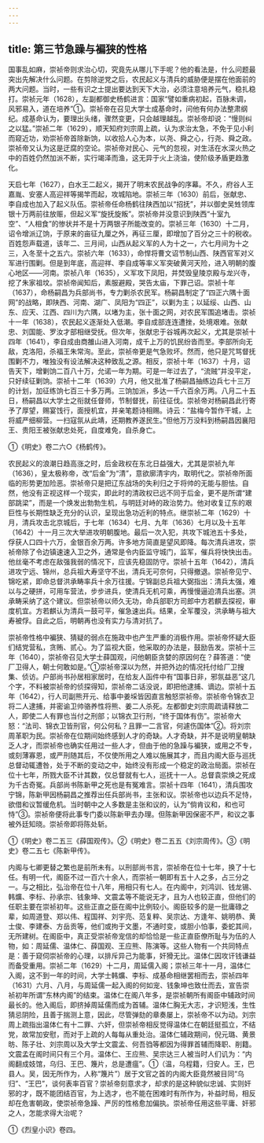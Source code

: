 ```yaml
---
---
---
```

title: 第三节急躁与褊狭的性格
---



国事乱如麻，崇祯帝则求治心切，究竟先从哪儿下手呢？他的看法是，什么问题最突出先解决什么问题。在剪除逆党之后，农民起义与清兵的威胁便是摆在他面前的两大问题。当时，一些有识之士提出要达到天下大治，必须注意培养元气，稳扎稳打。崇祯元年（1628），左副都御史杨鹤进言：国家“譬如重病初起，百脉未调，风邪易入，道在培养”①。崇祯帝在召见大学士成基命时，问他有何办法整肃纲纪。成基命认为，要理出头绪，骤然变更，只会越理越乱。崇祯帝却说：“慢则纠之以猛。”崇祯二年（1629），顺天知府刘宗周上疏，认为求治太急，不免于见小利而窥近功，劝崇祯帝首除新饷，以收拾人心为本，以尧、舜之心，行尧、舜之政。崇祯帝又认为这是迂腐的空论。崇祯帝对民心、元气的忽视，对生活在水深火热之中的百姓仍然加派不断，实行竭泽而渔，这无异于火上浇油，使阶级矛盾更趋激化。

天启七年（1627），白水王二起义，揭开了明末农民战争的序幕。不久，府谷人王嘉胤、安塞人高迎祥等揭竿而起，攻城陷地。崇祯三年（1630）前后，张献忠、李自成也加入了起义队伍。崇祯帝任命杨鹤往陕西加以“招抚”，并以御史吴甡领库银十万两前往放赈，但起义军“旋抚旋叛”。崇祯帝并没意识到陕西“十室九空”、“人相食”的惨状并不是十万两银子所能改变的。崇祯三年（1630）十二月，诏令增派辽饷，于原来的亩征九厘之外，再征三厘，即增加了百分之三十的税收。百姓怨声载道，该年二、三月间，山西从起义军的人为十之一，六七月间为十之三，入冬至十之五六。崇祯六年（1633），命悍将曹文诏节制山西、陕西官军对义军进行围剿。但是到年底，高迎祥、李自成等率义军突破黄河天险，进入明朝的腹心地区——河南。崇祯八年（1635），义军攻下凤阳，并焚毁皇陵京殿与龙兴寺，挖了朱家祖坟。崇祯帝闻知后，素服避殿，哭告太庙，下罪己诏。崇祯十年（1637），命杨嗣昌为兵部尚书，专力剿杀农民军。杨嗣昌制定了“四正六隅十面网”的战略，即陕西、河南、湖广、凤阳为“四正”，以剿为主；以延绥、山西、山东、应天、江西、四川为六隅，以堵为主，张十面之网，对农民军围追堵击。崇祯十一年（1638），农民起义逐渐处入低潮。李自成部连连遭挫，处境艰难。张献忠、刘国能、罗汝才部相继受抚。但次年，张献忠于谷城再次起义，尤其是崇祯十四年（1641），李自成由商雒山进入河南，成千上万的饥民纷沓而至。李部所向无敌，克洛阳，杀福王朱常洵。至此，崇祯帝更是气急败坏。然而，他只是咒骂督抚围剿不力，唯独没有设法解决这种致乱之源。相反，崇祯十年（1637）十月，诏告天下，增剿饷二百八十万，允诺一年为期。可是一年过去了，“流贼”并没平定，只好续征剿饷。崇祯十二年（1639）六月，他又批准了杨嗣昌抽练边兵七十三万的计划，加征练饷七百三十多万两。三饷加派，多达一千六百余万两。八月二十五日，杨嗣昌以大学士之衔就任督师，节制督抚，前往征伐。崇祯帝对杨嗣昌此行寄予了厚望，赐宴饯行，面授机宜，并亲笔题诗相赐。诗云：“盐梅今暂作干城，上将威严细柳营。一扫寇氛从此靖，还期教养遂民生。”但他万万没料到杨嗣昌因襄阳王、贵阳王被张献忠处死，自度难免，自杀身亡。

①《明史》卷二六○《杨鹤传》。

农民起义的浪潮日趋高涨之时，后金政权在东北日益强大，尤其是崇祯九年（1636），皇太极称帝，改“后金”为“清”，意欲廓清宇内，取明代之。崇祯帝所面临的形势更加险恶。崇祯帝只是把辽东战场的失利归之于将帅的无能与胆怯。自然，他没有正视这样一个现实，即此时的清政权已远不同于后金，更不是所谓“建部跳梁”，而是一个焕发出勃勃生机，与明廷对峙的政治势力。他对收复辽东的艰巨性与长期性缺乏充分的认识，呈现出急功近利的特点。继崇祯二年（1629）十月，清兵攻击北京城后，于七年（1634）七月、九年（1636）七月以及十五年（1642）十一月三次大举进攻明朝腹地。最后一次入犯，共攻下城池五十多处，俘获人口四十六万，金银百余万两。许多地方简直是望风即降。每次清兵进攻，崇祯帝除了令边镇速速入卫之外，通常是令内臣监守城门，监军，催兵将快快出击。他丝毫不考虑在敌强我弱的情况下，应该先稳固防守。崇祯十五年（1642），清兵进攻宁远、锦州，总兵祖大寿坚守不出，清兵无可奈何，只得撤退。崇祯帝见宁、锦吃紧，即命总督洪承畴率兵十余万往援。宁锦副总兵祖大弼指出：清兵太强，难以与之硬拼，可用车营法，步步进兵，使清兵无机可乘，再慢慢逼迫清兵出塞。洪承畴采纳了这个建议。但崇祯帝以师久无功，命兵部职方司郎中方若麒去探视，审度机宜。方若麒认为清兵一鼓可平，催急速出兵。结果，全军覆没，洪承畴与祖大寿被俘。自此之后，明朝再也没有实力与清对抗了。

崇祯帝性格中褊狭、猜疑的弱点在施政中也产生严重的消极作用。崇祯帝怀疑大臣们结党营私，贪贿、贰心。为了监视大臣，他采取的办法是，鼓励告发。崇祯十三年（1640），崇祯帝召见大学士薛国观，问他朝臣贪婪的原因何在？薛答道：“使厂卫得人，朝士何敢如是。”①崇祯帝深以为然，并把外边的情况托付给厂卫搜集、侦访。户部尚书孙居相家居时，在给友人函件中有“国事日非，邪氛益恶”这几个字，不料被崇祯帝的侦探得知，崇祯帝二话没说，即把他逮捕、谪边。崇祯十五年（1642），行人司副熊开元、给事中姜埰皆因直言触怒崇祯帝。崇祯帝令锦衣卫将二人逮捕，并密谕卫帅骆养性将熊、姜二人杀死。左都御史刘宗周疏请释放二人，即使二人有罪也当付之刑部；以锦衣卫行刑，“终于国体有伤”。崇祯帝大怒：“法司、锦衣卫皆刑官，何公何私？且罪一二言官，何遽伤国体”②。将刘宗周革职为民。崇祯帝在位期间始终感到人才的奇缺。人才奇缺，并不是说明皇朝缺乏人才，而崇祯帝也确实任用过一些人才，但由于他的急躁与褊狭，或用之不专，或刻薄寡恩，或严刑随其后，不仅使所用之人难以施展其才，而且内阁大臣与巡抚总督动辄遭咎，处于不断的变动之中，始终没有形成一个稳定的政治局面。崇祯在位十七年，所戮大臣不计其数，仅总督就有七人，巡抚十一人。总督袁崇焕之死成为千古奇冤。兵部尚书陈新甲之死也是有冤难言。崇祯十四年（1641），清兵围攻宁锦，陈新甲因杨嗣昌之推荐出任兵部尚书，主张和议。崇祯帝也以边兵不足恃，欲借和议暂缓危机。当时朝中之人多数是主张和议的，认为“倘肯议和，和也可恃”③。崇祯帝便将此事专门委以陈新甲去办理。但陈新甲因保密不严，和议之事被外廷知晓。崇祯帝即将陈处斩。

①《明史》卷二五三《薛国观传》。②《明史》卷二五五《刘宗周传》。③《明史》卷二五七《陈新甲传》。

内阁与七卿更替之繁也是前所未有。以刑部尚书言，崇祯帝在位十七年，换了十七任。有明一代，阁臣不过一百六十余人，而崇祯一朝即有五十人之多，占三分之一。与之相比，弘治帝在位十八年，用相只有七人。在内阁中，刘鸿训、钱龙锡、韩爌、李标、孙承宗、钱象坤、文震孟等不能说无才，且为人也较正直，但他们的任职主要在崇祯初年。这些正直之臣在阁中比例较小。阁臣较多的是一批庸碌之辈，如周道登、郑以伟、程国祥、刘宇亮、范复粹、吴宗达、方逢年、姚明恭、黄士俊、李建泰、方岳贡等，他们或拘于文墨，不通时变，或胆小怕事，委蛇其间，无所建树。在阁臣中，真正受崇祯帝宠信的却恰恰是一些正直臣僚所耻与为伍的人物，如：周延儒、温体仁、薛国观、王应熊、陈演等。这些人物有一个共同特点是：善于窥伺崇祯帝的心理，以排斥异己为能事，奸猾无比。温体仁因攻讦钱谦益而备受重用。崇祯二年（1629）十二月，周延儒入阁；崇祯三年十一月，温体仁入阁，这不到一年的时间，大学士韩爌、李标、成基命相继罢相而去，崇祯四年（1631）六月、八月，与周延儒一起入阁的何如宠、钱象坤也致仕而去，宣告崇祯初年所谓“东林内阁”的结束。温体仁在阁八年多，是崇祯朝所有阁臣中辅政时间最长的。他入阁后，即挤掉周延儒而成为首辅。温体仁胸无大志，才识短浅，生性猜忌阴险，且善于揣测上意，因此，尽管弹劾的章奏屡上，崇祯帝不以为动。刘宗周上疏指出温体仁有十二罪、六奸，但崇祯帝相反觉得温体仁在朝廷挺孤立，不结党，故常加安慰，而对于上疏的人每每从重处治。温体仁辅政期间，倪元璐、黄景昉、陈子壮、刘宗周以及大学士文震孟、何吾驺等都因为得罪首辅而降职、削籍。文震孟在阁时间只有三个月。温体仁、王应熊、吴宗达三人被当时人们讥为：“内阁翻成妓馆，乌归、王巴、篾片，总是遭瘟”。①（温，乌程籍，归安人。王，巴县人。吴，因无所作为，人称“篾片”）居于文官之首的内阁大臣竟然被目同“乌归”、“王巴”，谈何表率百官？崇祯帝刻意求才，却求的是这种貌似忠诚、实则奸邪的才，既不能团结百官，为上选才，也不能在困难时有所作为，补益时局，相反却在危害朝政，使崇祯帝急躁、严厉的性格愈加偏执。崇祯帝任用这些平庸、奸邪之人，怎能求得大治呢？

①《烈皇小识》卷四。